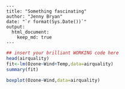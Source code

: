     ---  
    title: "Something fascinating"  
    author: "Jenny Bryan"  
    date: "`r format(Sys.Date())`"
    output:  
      html_document:  
        keep_md: true  
    --- 


```r
## insert your brilliant WORKING code here
head(airquality)
fit<-lm(Ozone~Wind+Temp,data=airquality)
summary(fit)
```
```r
boxplot(Ozone~Wind,data=airquality)
```

